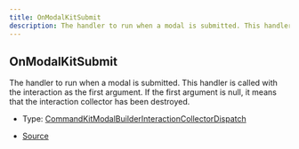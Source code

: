 ```yaml
---
title: OnModalKitSubmit
description: The handler to run when a modal is submitted. This handler is called with the interaction as the first argument.  If the first argument is null, it means that the interaction collector has been destroyed.
---
```


## OnModalKitSubmit

The handler to run when a modal is submitted. This handler is called with the interaction as the first argument.
If the first argument is null, it means that the interaction collector has been destroyed.

- Type: [CommandKitModalBuilderInteractionCollectorDispatch](/docs/api-reference/types/CommandKitModalBuilderInteractionCollectorDispatch)

- [Source](https://github.com/underctrl-io/commandkit/blob/e7997746676c2b18be64230c918cb998973d18b5/packages/commandkit/src/components/v1/modal/ModalKit.ts#L25)